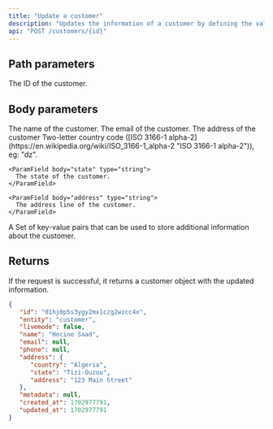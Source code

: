 ```yaml
---
title: "Update a customer"
description: "Updates the information of a customer by defining the values for the passed parameters. Any parameters not supplied will remain unaltered."
api: "POST /customers/{id}"
---
```


## Path parameters

<ParamField path="id" type="string">
  The ID of the customer.
</ParamField>

## Body parameters

<ParamField body="name" type="string">
   The name of the customer.
</ParamField>

<ParamField body="email" type="string">
   The email of the customer.
</ParamField>

<ParamField body="address" type="object">
The address of the customer

<Expandable title="address">
    <ParamField body="country" type="string">
      Two-letter country code ([ISO 3166-1 alpha-2](https://en.wikipedia.org/wiki/ISO_3166-1_alpha-2 "ISO 3166-1 alpha-2")), eg: "dz".
    </ParamField>

    <ParamField body="state" type="string">
      The state of the customer.
    </ParamField>

    <ParamField body="address" type="string">
      The address line of the customer.
    </ParamField>

</Expandable>
</ParamField>

<ParamField body="metadata" type="key-value array">
   A Set of key-value pairs that can be used to store additional information
   about the customer.
</ParamField>

## Returns

If the request is successful, it returns a customer object with the updated information.

<ResponseExample>

```json Response
{
   "id": "01hj0p5s3ygy2mx1czg2wzcc4x",
   "entity": "customer",
   "livemode": false,
   "name": "Hocine Saad",
   "email": null,
   "phone": null,
   "address": {
      "country": "Algeria",
      "state": "Tizi-Ouzou",
      "address": "123 Main Street"
   },
   "metadata": null,
   "created_at": 1702977791,
   "updated_at": 1702977791
}
```

</ResponseExample>
